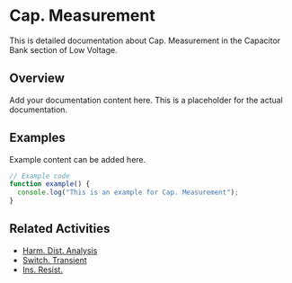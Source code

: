 # Cap. Measurement

This is detailed documentation about Cap. Measurement in the Capacitor Bank section of Low Voltage.

## Overview

Add your documentation content here. This is a placeholder for the actual documentation.

## Examples

Example content can be added here.

```typescript
// Example code
function example() {
  console.log("This is an example for Cap. Measurement");
}
```

## Related Activities

- [Harm. Dist. Analysis](/docs/low-voltage/capacitor-bank/harm-dist-analysis)
- [Switch. Transient](/docs/low-voltage/capacitor-bank/switch-transient)
- [Ins. Resist.](/docs/low-voltage/capacitor-bank/ins-resist)
